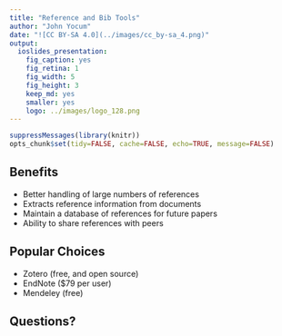 ```yaml
---
title: "Reference and Bib Tools"
author: "John Yocum"
date: "![CC BY-SA 4.0](../images/cc_by-sa_4.png)"
output:
  ioslides_presentation:
    fig_caption: yes
    fig_retina: 1
    fig_width: 5
    fig_height: 3
    keep_md: yes
    smaller: yes
    logo: ../images/logo_128.png
---
```


```r
suppressMessages(library(knitr))
opts_chunk$set(tidy=FALSE, cache=FALSE, echo=TRUE, message=FALSE)
```

## Benefits

- Better handling of large numbers of references
- Extracts reference information from documents
- Maintain a database of references for future papers
- Ability to share references with peers

## Popular Choices

- Zotero (free, and open source)
- EndNote ($79 per user)
- Mendeley (free)

## Questions?